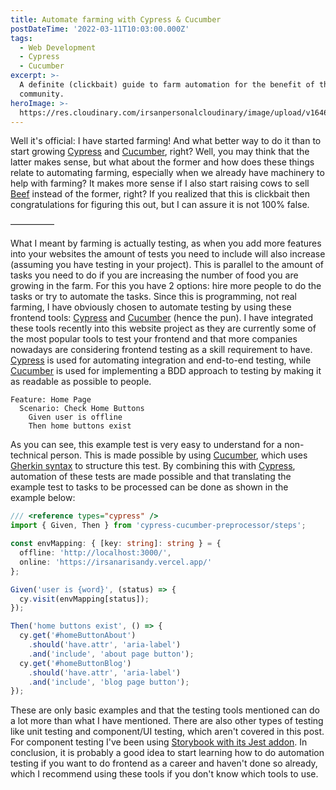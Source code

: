 ```yaml
---
title: Automate farming with Cypress & Cucumber
postDateTime: '2022-03-11T10:03:00.000Z'
tags:
  - Web Development
  - Cypress
  - Cucumber
excerpt: >-
  A definite (clickbait) guide to farm automation for the benefit of the
  community.
heroImage: >-
  https://res.cloudinary.com/irsanpersonalcloudinary/image/upload/v1646990972/cucumbers_yiy5hz.jpg
---
```


Well it's official: I have started farming! And what better way to do it than to start growing [Cypress](https://www.cypress.io/) and [Cucumber](https://cucumber.io/), right? Well, you may think that the latter makes sense, but what about the former and how does these things relate to automating farming, especially when we already have machinery to help with farming? It makes more sense if I also start raising cows to sell [Beef](https://www.beeflang.org/) instead of the former, right? If you realized that this is clickbait then congratulations for figuring this out, but I can assure it is not 100% false.

—————

What I meant by farming is actually testing, as when you add more features into your websites the amount of tests you need to include will also increase (assuming you have testing in your project). This is parallel to the amount of tasks you need to do if you are increasing the number of food you are growing in the farm. For this you have 2 options: hire more people to do the tasks or try to automate the tasks. Since this is programming, not real farming, I have obviously chosen to automate testing by using these frontend tools: [Cypress](https://www.cypress.io/) and [Cucumber](https://cucumber.io/) (hence the pun). I have integrated these tools recently into this website project as they are currently some of the most popular tools to test your frontend and that more companies nowadays are considering frontend testing as a skill requirement to have. [Cypress](https://www.cypress.io/) is used for automating integration and end-to-end testing, while [Cucumber](https://cucumber.io/) is used for implementing a BDD approach to testing by making it as readable as possible to people.

```
Feature: Home Page
  Scenario: Check Home Buttons
    Given user is offline
    Then home buttons exist
```

As you can see, this example test is very easy to understand for a non-technical person. This is made possible by using [Cucumber](https://cucumber.io/), which uses [Gherkin syntax](https://cucumber.io/docs/gherkin/reference/) to structure this test. By combining this with [Cypress](https://www.cypress.io/), automation of these tests are made possible and that translating the example test to tasks to be processed can be done as shown in the example below:

```typescript
/// <reference types="cypress" />
import { Given, Then } from 'cypress-cucumber-preprocessor/steps';

const envMapping: { [key: string]: string } = {
  offline: 'http://localhost:3000/',
  online: 'https://irsanarisandy.vercel.app/'
};

Given('user is {word}', (status) => {
  cy.visit(envMapping[status]);
});

Then('home buttons exist', () => {
  cy.get('#homeButtonAbout')
    .should('have.attr', 'aria-label')
    .and('include', 'about page button');
  cy.get('#homeButtonBlog')
    .should('have.attr', 'aria-label')
    .and('include', 'blog page button');
});
```

These are only basic examples and that the testing tools mentioned can do a lot more than what I have mentioned. There are also other types of testing like unit testing and component/UI testing, which aren't covered in this post. For component testing I've been using [Storybook with its Jest addon](https://storybook.js.org/docs/react/writing-tests/introduction). In conclusion, it is probably a good idea to start learning how to do automation testing if you want to do frontend as a career and haven't done so already, which I recommend using these tools if you don't know which tools to use.
